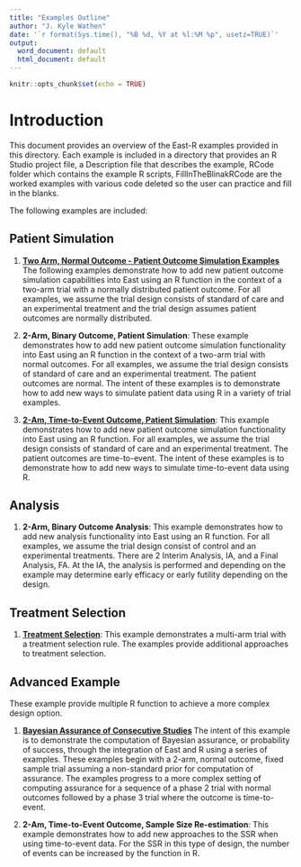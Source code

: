 ```yaml
---
title: "Examples Outline"
author: "J. Kyle Wathen"
date: '`r format(Sys.time(), "%B %d, %Y at %l:%M %p", usetz=TRUE)`'
output:
  word_document: default
  html_document: default
---
```


```r
knitr::opts_chunk$set(echo = TRUE)
```

# Introduction 
This document provides an overview of the East-R examples provided in this directory.  Each example is included in a directory that provides an R Studio project file, a Description file that describes the example,  RCode folder which contains the example R scripts, FillInTheBlinakRCode are the worked examples with various code deleted so the user can practice and fill in the blanks. 

The following examples are included:

## Patient Simulation 

1. **[Two Arm, Normal Outcome - Patient Outcome Simulation Examples](2ArmNormalOutcomePatientSimulationDescription.html)**
The following examples demonstrate how to add new patient outcome simulation capabilities into East using an R function in the context of a two-arm trial with a normally distributed patient outcome. For all examples, we assume the trial design consists of standard of care and an experimental treatment and the trial design assumes patient outcomes are normally distributed.
1. **2-Arm, Binary Outcome, Patient Simulation**: These example demonstrates how to add new patient outcome simulation functionality into East using an R function in the context of a two-arm trial with normal outcomes. For all examples, we assume the trial design consists of standard of care and an experimental treatment.  The patient outcomes are normal.  The intent of these examples is to demonstrate how to add new ways to simulate patient data using R in a variety of trial examples.        

1. **[2-Am, Time-to-Event Outcome, Patient Simulation](2ArmTimeToEventOutcomePatientSimulationDescription.html)**: This example demonstrates how to add new patient outcome simulation functionality into East using an R function.  For all examples, we assume the trial design consists of standard of care and an experimental treatment.  The patient outcomes are time-to-event.  The intent of these examples is to demonstrate how to add new ways to simulate time-to-event data using R.  

## Analysis 

1. **2-Arm, Binary Outcome Analysis**: This example demonstrates how to add new analysis functionality  into East using an R function.  For all examples, we assume the trial design consist of control and an experimental treatments. There are 2 Interim Analysis, IA, and a Final Analysis, FA. At the IA, the analysis is performed and depending on the example may determine early efficacy or early futility depending on the design.

## Treatment Selection 

1. **[Treatment Selection](TreatmentSelectionDescription.html)**: This example demonstrates a multi-arm trial with a treatment selection rule.  The examples provide additional approaches to treatment selection. 

## Advanced Example
These example provide multiple R function to achieve a more complex design option. 


1. **[Bayesian Assurance of Consecutive Studies](AssurnaceConsecutiveStudiesBayesianAssuranceUsingEastR.html) ** The intent of this example is to demonstrate the computation of Bayesian assurance, or probability of success, through the integration of East and R using a series of examples.  These examples begin with a 2-arm, normal outcome, fixed sample trial assuming a non-standard prior for computation of assurance.  The examples progress to a more complex setting of computing assurance for a sequence of a phase 2 trial with normal outcomes followed by a phase 3 trial where the outcome is time-to-event.

1. **2-Am, Time-to-Event Outcome, Sample Size Re-estimation**: This example demonstrates how to add new approaches to the SSR when using time-to-event data. For the SSR in this type of design, the number of events can be increased by the function in R.

